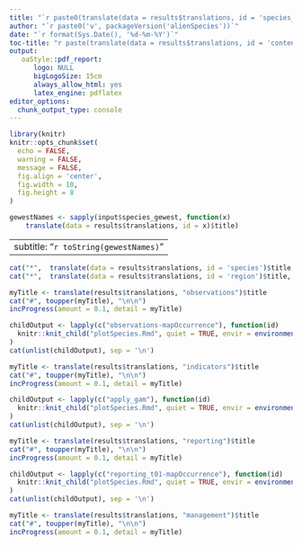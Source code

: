 ```yaml
---
title: "`r paste0(translate(data = results$translations, id = 'species_information')$title, ': ', input$species_choice)`" 
author: "`r paste0('v', packageVersion('alienSpecies'))`"
date: "`r format(Sys.Date(), '%d-%m-%Y')`"
toc-title: "r paste(translate(data = results$translations, id = 'contents')$title"
output: 
   oaStyle::pdf_report:
      logo: NULL
      bigLogoSize: 15cm
      always_allow_html: yes
      latex_engine: pdflatex 
editor_options: 
  chunk_output_type: console
---
```


```r
library(knitr)
knitr::opts_chunk$set(
  echo = FALSE,
  warning = FALSE, 
  message = FALSE,
  fig.align = 'center',
  fig.width = 10, 
  fig.height = 8
)

gewestNames <- sapply(input$species_gewest, function(x)
    translate(data = results$translations, id = x)$title) 
```

---
subtitle: "`r toString(gewestNames)`"
---


```r
cat("*",  translate(data = results$translations, id = 'species')$title, ":", input$species_choice, "\n")
cat("*",  translate(data = results$translations, id = 'region')$title, ":", toString(gewestNames), "\n")
```



```r
myTitle <- translate(results$translations, "observations")$title
cat("#", toupper(myTitle), "\n\n") 
incProgress(amount = 0.1, detail = myTitle)

childOutput <- lapply(c("observations-mapOccurrence"), function(id) 
  knitr::knit_child("plotSpecies.Rmd", quiet = TRUE, envir = environment())
)
cat(unlist(childOutput), sep = '\n')
``` 


```r
myTitle <- translate(results$translations, "indicators")$title
cat("#", toupper(myTitle), "\n\n") 
incProgress(amount = 0.1, detail = myTitle)

childOutput <- lapply(c("apply_gam"), function(id) 
  knitr::knit_child("plotSpecies.Rmd", quiet = TRUE, envir = environment())
)
cat(unlist(childOutput), sep = '\n')
``` 


```r
myTitle <- translate(results$translations, "reporting")$title
cat("#", toupper(myTitle), "\n\n") 
incProgress(amount = 0.1, detail = myTitle)

childOutput <- lapply(c("reporting_t01-mapOccurrence"), function(id) 
  knitr::knit_child("plotSpecies.Rmd", quiet = TRUE, envir = environment())
)
cat(unlist(childOutput), sep = '\n')
``` 


```r
myTitle <- translate(results$translations, "management")$title
cat("#", toupper(myTitle), "\n\n") 
incProgress(amount = 0.1, detail = myTitle)

``` 



